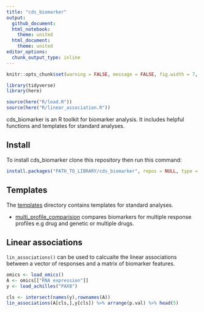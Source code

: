 ```yaml
---
title: "cds_biomarker"
output:
  github_document:
  html_notebook:
    theme: united
  html_document:
    theme: united
editor_options: 
  chunk_output_type: inline
---
```


```r
knitr::opts_chunk$set(warning = FALSE, message = FALSE, fig.width = 7, fig.height = 7, cache = T)

library(tidyverse)
library(here)

source(here("R/load.R"))
source(here("R/linear_association.R"))
```

cds_biomarker is an R toolkit for biomarker analysis. It includes helpful functions and templates for standard analyses.

## Install

To install cds_biomarker clone this repository then run this command:

```r
install.packages("PATH_TO_LIBRARY/cds_biomarker", repos = NULL, type = "source")
```

## Templates

The [templates](https://github.com/broadinstitute/cds_biomarker/tree/master/templates) directory contains templates for standard analyses.

* [multi_profile_comparision](https://github.com/broadinstitute/cds_biomarker/tree/master/templates) compares biomarkers for multiple response profiles e.g drug and genetic or multiple drugs.

## Linear associations

`lin_associations()` can be used to calcualte the linear associations between a vector of responses and a matrix of biomarker features.

```r
omics <- load_omics()
A <- omics[["RNA expression"]]
y <- load_achilles("PAX8")
```

```r
cls <- intersect(names(y),rownames(A))
lin_associations(A[cls,],y[cls]) %>% arrange(p.val) %>% head(5)
```
